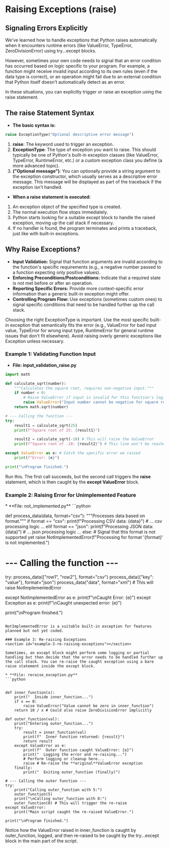 
# Raising Exceptions (raise)

## Signaling Errors Explicitly
<section id="signaling-errors-explicitly"></section>


We've learned how to handle exceptions that Python raises automatically when it encounters runtime errors (like ValueError, TypeError, ZeroDivisionError) using try...except blocks.

However, sometimes your own code needs to signal that an error condition has occurred based on logic specific to your program. For example, a function might receive invalid input according to its own rules (even if the data type is correct), or an operation might fail due to an external condition that Python itself doesn't automatically detect as an error.

In these situations, you can explicitly trigger or raise an exception using the raise statement.

## The **raise** Statement Syntax
<section id="the-raise-statement-syntax"></section>

* **The basic syntax is:**

```python
raise ExceptionType("Optional descriptive error message")
```

1. **raise**: The keyword used to trigger an exception.
2. **ExceptionType**: The type of exception you want to raise. This should typically be one of Python's built-in exception classes (like ValueError, TypeError, RuntimeError, etc.) or a custom exception class you define (a more advanced topic).
3.  **("Optional message")**: You can optionally provide a string argument to the exception constructor, which usually serves as a descriptive error message. This message will be displayed as part of the traceback if the exception isn't handled.

* **When a raise statement is executed:**

1.  An exception object of the specified type is created.
2.  The normal execution flow stops immediately.
3.  Python starts looking for a suitable except block to handle the raised exception, moving up the call stack if necessary.
4.  If no handler is found, the program terminates and prints a traceback, just like with built-in exceptions.

## Why Raise Exceptions?
<section id="why-raise-exceptions"></section>

*   **Input Validation:** Signal that function arguments are invalid according to the function's specific requirements (e.g., a negative number passed to a function expecting only positive values).
*   **Enforcing Preconditions/Postconditions:** Indicate that a required state is not met before or after an operation.
*   **Reporting Specific Errors:** Provide more context-specific error information than a generic built-in exception might offer.
*   **Controlling Program Flow:** Use exceptions (sometimes custom ones) to signal specific conditions that need to be handled further up the call stack.

Choosing the right ExceptionType is important. Use the most specific built-in exception that semantically fits the error (e.g., ValueError for bad input value, TypeError for wrong input type, RuntimeError for general runtime issues that don't fit elsewhere). Avoid raising overly generic exceptions like Exception unless necessary.

### Example 1: Validating Function Input
<section id="example-1-validating-function-input"></section>


* **File: input_validation_raise.py**
```python
import math

def calculate_sqrt(number):
    """Calculates the square root, requires non-negative input."""
    if number < 0:
        # Raise ValueError if input is invalid for this function's logic
        raise ValueError("Input number cannot be negative for square root.")
    return math.sqrt(number)

# --- Calling the function ---
try:
    result1 = calculate_sqrt(25)
    print(f"Square root of 25: {result1}")

    result2 = calculate_sqrt(-10) # This will raise the ValueError
    print(f"Square root of -10: {result2}") # This line won't be reached

except ValueError as e: # Catch the specific error we raised
    print(f"Error: {e}")

print("\nProgram finished.")
```

Run this. The first call succeeds, but the second call triggers the **raise** statement, which is then caught by the **except ValueError** block.

### Example 2: Raising Error for Unimplemented Feature
<section id="example-2-raising-error-for-unimplemented-feature"></section>
* **File: not_implemented.py**
```python

def process_data(data, format="csv"):
    """Processes data based on format."""
    if format == "csv":
        print(f"Processing CSV data: {data}")
        # ... csv processing logic ...
    elif format == "json":
        print(f"Processing JSON data: {data}")
        # ... json processing logic ...
    else:
        # Signal that this format is not supported yet
        raise NotImplementedError(f"Processing for format '{format}' is not implemented.")

# --- Calling the function ---
try:
    process_data(["row1", "row2"], format="csv")
    process_data({"key": "value"}, format="json")
    process_data("<xml>data</xml>", format="xml") # This will raise NotImplementedError

except NotImplementedError as e:
    print(f"\nCaught Error: {e}")
except Exception as e:
    print(f"\nCaught unexpected error: {e}")

print("\nProgram finished.")
```

NotImplementedError is a suitable built-in exception for features planned but not yet coded.

### Example 3: Re-raising Exceptions
<section id="example-3-re-raising-exceptions"></section>

Sometimes, an except block might perform some logging or partial handling but then decide that the error needs to be handled further up the call stack. You can re-raise the caught exception using a bare raise statement inside the except block.

* **File: reraise_exception.py**
```python


def inner_function(x):
    print("  Inside inner_function...")
    if x == 0:
        raise ValueError("Value cannot be zero in inner_function")
    return 10 / x # Could also raise ZeroDivisionError implicitly

def outer_function(val):
    print("Entering outer_function...")
    try:
        result = inner_function(val)
        print(f"  Inner function returned: {result}")
        return result
    except ValueError as e:
        print(f"  Outer function caught ValueError: {e}")
        print("  Logging the error and re-raising...")
        # Perform logging or cleanup here...
        raise # Re-raise the **original**ValueError exception
    finally:
        print("  Exiting outer_function (finally)")

# --- Calling the outer function ---
try:
    print("Calling outer_function with 5:")
    outer_function(5)
    print("\nCalling outer_function with 0:")
    outer_function(0) # This will trigger the re-raise
except ValueError:
    print("Main script caught the re-raised ValueError.")

print("\nProgram finished.")
```

Notice how the ValueError raised in inner_function is caught by outer_function, logged, and then re-raised to be caught by the try...except block in the main part of the script.


<section id="Quiz-time"></section>

<Quiz questions={pythonQuiz} />